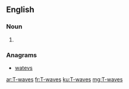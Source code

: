 ==English==

===Noun===
{{head|en|plural}}

# {{plural of|T-wave|lang=en}}

===Anagrams===
* [[watevs#English|watevs]]

[[ar:T-waves]]
[[fr:T-waves]]
[[ku:T-waves]]
[[mg:T-waves]]